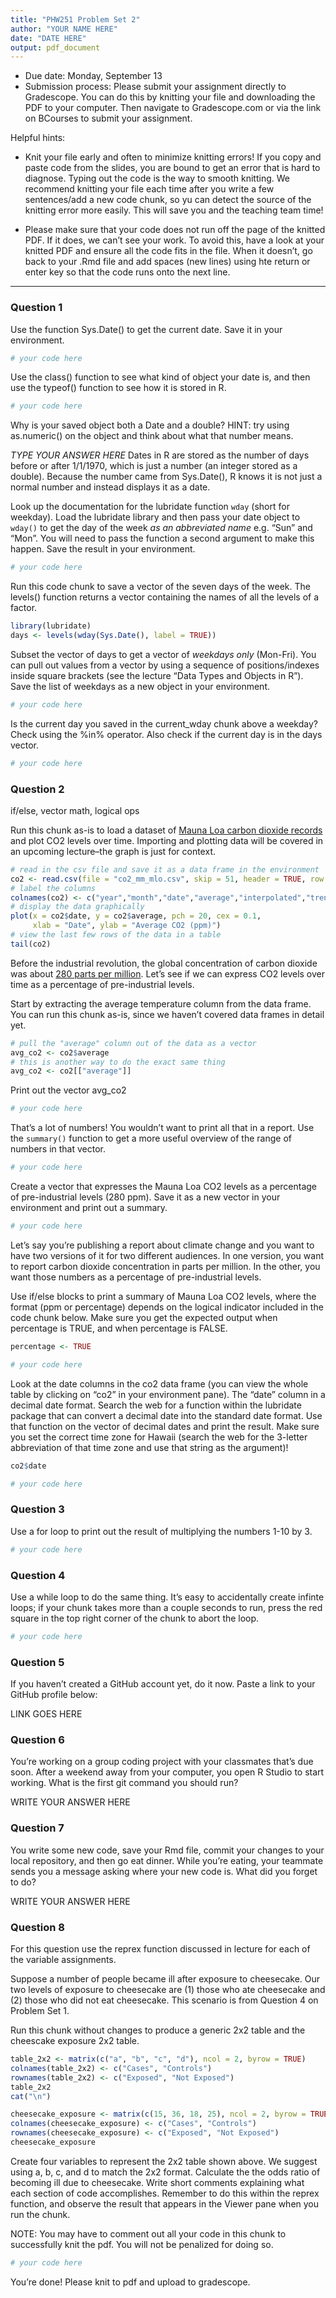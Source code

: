 ```yaml
---
title: "PHW251 Problem Set 2"
author: "YOUR NAME HERE"
date: "DATE HERE"
output: pdf_document
---
```


* Due date: Monday, September 13
* Submission process: Please submit your assignment directly to Gradescope. You can do this by knitting your file and downloading the PDF to your computer. Then navigate to Gradescope.com or via the link on BCourses to submit your assignment. 

Helpful hints:

- Knit your file early and often to minimize knitting errors! If you copy and paste code from the slides, you are bound to get an error that is hard to diagnose. Typing out the code is the way to smooth knitting. We recommend knitting your file each time after you write a few sentences/add a new code chunk, so yu can detect the source of the knitting error more easily. This will save you and the teaching team time!

- Please make sure that your code does not run off the page of the knitted PDF. If it does, we can't see your work. To avoid this, have a look at your knitted PDF and ensure all the code fits in the file. When it doesn't, go back to your .Rmd file and add spaces (new lines) using hte return or enter key so that the code runs onto the next line.

--------------------------------------------------------------------------------
\newpage 

### Question 1

Use the function Sys.Date() to get the current date. Save it in your environment.
```r
# your code here
```

Use the class() function to see what kind of object your date is, and then use the typeof() function to see how it is stored in R.
```r
# your code here
```

Why is your saved object both a Date and a double? HINT: try using as.numeric() on the object and think about what that number means.

*TYPE YOUR ANSWER HERE*
Dates in R are stored as the number of days before or after 1/1/1970, which is just a number (an integer stored as a double). Because the number came from Sys.Date(), R knows it is not just a normal number and instead displays it as a date.

Look up the documentation for the lubridate function `wday` (short for weekday). Load the lubridate library and then pass your date object to `wday()` to get the day of the week *as an abbreviated name* e.g. "Sun" and "Mon". You will need to pass the function a second argument to make this happen. Save the result in your environment.
```r
# your code here
```

Run this code chunk to save a vector of the seven days of the week. The levels() function returns a vector containing the names of all the levels of a factor.
```r
library(lubridate)
days <- levels(wday(Sys.Date(), label = TRUE))
```

Subset the vector of days to get a vector of *weekdays only* (Mon-Fri). You can pull out values from a vector by using a sequence of positions/indexes inside square brackets (see the lecture "Data Types and Objects in R"). Save the list of weekdays as a new object in your environment.
```r
# your code here
```

Is the current day you saved in the current_wday chunk above a weekday? Check using the %in% operator. Also check if the current day is in the days vector.
```r
# your code here
```

\newpage

### Question 2

if/else, vector math, logical ops

Run this chunk as-is to load a dataset of [Mauna Loa carbon dioxide records](https://gml.noaa.gov/ccgg/trends/data.html) and plot CO2 levels over time. Importing and plotting data will be covered in an upcoming lecture--the graph is just for context.
```r
# read in the csv file and save it as a data frame in the environment
co2 <- read.csv(file = "co2_mm_mlo.csv", skip = 51, header = TRUE, row.names = NULL)
# label the columns
colnames(co2) <- c("year","month","date","average","interpolated","trend","ndays")
# display the data graphically
plot(x = co2$date, y = co2$average, pch = 20, cex = 0.1, 
     xlab = "Date", ylab = "Average CO2 (ppm)")
# view the last few rows of the data in a table
tail(co2)
```

Before the industrial revolution, the global concentration of carbon dioxide was about [280 parts per million](https://www.climate.gov/news-features/understanding-climate/climate-change-atmospheric-carbon-dioxide). Let's see if we can express CO2 levels over time as a percentage of pre-industrial levels.

Start by extracting the average temperature column from the data frame. You can run this chunk as-is, since we haven't covered data frames in detail yet.
```r
# pull the "average" column out of the data as a vector
avg_co2 <- co2$average
# this is another way to do the exact same thing
avg_co2 <- co2[["average"]]
```

Print out the vector avg_co2
```r
# your code here
```
That's a lot of numbers! You wouldn't want to print all that in a report. Use the `summary()` function to get a more useful overview of the range of numbers in that vector.
```r
# your code here
```

Create a vector that expresses the Mauna Loa CO2 levels as a percentage of pre-industrial levels (280 ppm). Save it as a new vector in your environment and print out a summary.
```r
# your code here
```

Let's say you're publishing a report about climate change and you want to have two versions of it for two different audiences. In one version, you want to report carbon dioxide concentration in parts per million. In the other, you want those numbers as a percentage of pre-industrial levels. 

Use if/else blocks to print a summary of Mauna Loa CO2 levels, where the format (ppm or percentage) depends on the logical indicator included in the code chunk below. Make sure you get the expected output when percentage is TRUE, and when percentage is FALSE.
```r
percentage <- TRUE

# your code here
```

Look at the date columns in the co2 data frame (you can view the whole table by clicking on "co2" in your environment pane). The "date" column in a decimal date format. Search the web for a function within the lubridate package that can convert a decimal date into the standard date format. Use that function on the vector of decimal dates and print the result. Make sure you set the correct time zone for Hawaii (search the web for the 3-letter abbreviation of that time zone and use that string as the argument)!
```r
co2$date

# your code here
```


### Question 3

Use a for loop to print out the result of multiplying the numbers 1-10 by 3.
```r
# your code here
```

\newpage

### Question 4

Use a while loop to do the same thing. It's easy to accidentally create infinte loops; if your chunk takes more than a couple seconds to run, press the red square in the top right corner of the chunk to abort the loop.
```r
# your code here
```

\newpage

### Question 5

If you haven't created a GitHub account yet, do it now. Paste a link to your GitHub profile below:

LINK GOES HERE


### Question 6

You're working on a group coding project with your classmates that's due soon. After a weekend away from your computer, you open R Studio to start working. What is the first git command you should run?

WRITE YOUR ANSWER HERE


### Question 7

You write some new code, save your Rmd file, commit your changes to your local repository, and then go eat dinner. While you're eating, your teammate sends you a message asking where your new code is. What did you forget to do?

WRITE YOUR ANSWER HERE


\newpage

### Question 8

For this question use the reprex function discussed in lecture for each of the variable assignments.

Suppose a number of people became ill after exposure to cheesecake. Our two levels of exposure to cheesecake are (1) those who ate cheesecake and (2) those who did not eat cheesecake. This scenario is from Question 4 on Problem Set 1.

Run this chunk without changes to produce a generic 2x2 table and the cheescake exposure 2x2 table.
```r
table_2x2 <- matrix(c("a", "b", "c", "d"), ncol = 2, byrow = TRUE)
colnames(table_2x2) <- c("Cases", "Controls")
rownames(table_2x2) <- c("Exposed", "Not Exposed")
table_2x2
cat("\n")

cheesecake_exposure <- matrix(c(15, 36, 18, 25), ncol = 2, byrow = TRUE)
colnames(cheesecake_exposure) <- c("Cases", "Controls")
rownames(cheesecake_exposure) <- c("Exposed", "Not Exposed")
cheesecake_exposure
```

Create four variables to represent the 2x2 table shown above. We suggest using a, b, c, and d to match the 2x2 format. Calculate the the odds ratio of becoming ill due to cheesecake. Write short comments explaining what each section of code accomplishes. Remember to do this within the reprex function, and observe the result that appears in the Viewer pane when you run the chunk. 

NOTE: You may have to comment out all your code in this chunk to successfully knit the pdf. You will not be penalized for doing so.

```r
# your code here
```


You're done! Please knit to pdf and upload to gradescope. 
